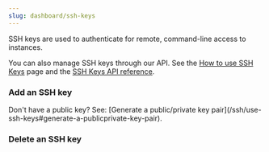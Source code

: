 ---
slug: dashboard/ssh-keys
---

SSH keys are used to authenticate for remote, command-line access to instances.

<Note>You can also manage SSH keys through our API. See the [How to use SSH Keys](/ssh/use-ssh-keys) page and the [SSH Keys API reference](/api-reference/ssh-keys/).</Note>

### Add an SSH key

<Markdown src="../../snippets/add-ssh-key-dashboard.mdx" />

<Tip>
  Don't have a public key? See: [Generate a public/private key pair](/ssh/use-ssh-keys#generate-a-publicprivate-key-pair).
</Tip>

### Delete an SSH key

<Markdown src="../../snippets/delete-ssh-key-warning.mdx" />
<Markdown src="../../snippets/delete-ssh-key-dashboard.mdx" />